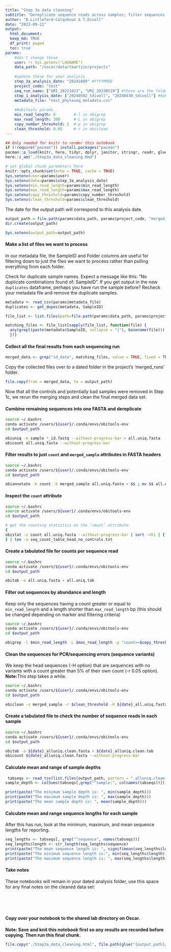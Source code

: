 ```yaml
---
title: "Step 3a data cleaning"
subtitle: "Dereplicate sequence reads across samples; filter sequences based on length and occurrence; clean sequences of PCR/sequencing errors."
author: "B.Littleford-Colquhoun & T.Divoll"
date: "2023-09-21"
output: 
  html_document:
  keep_md: TRUE
  df_print: paged
  toc: true
params:
    #don't change these
    user: !r Sys.getenv("LOGNAME")
    data_path: "/oscar/data/tkartzin/projects"
    
    #update these for your analysis
    step_3a_analysis_date: "20241009" #YYYYMMDD
    project_code: "test"
    seq_run_name: ["URI_20221013", "URI_20230519"] #these are the folder names in the 'data/tkartzin/projects/<project_code>' dir
    step_1_analysis_date: ["20240502_tdivoll", "20240430_tdivoll"] #make sure these dates are in the same order as the appropriate `seq_run_name` folders
    metadata_file: "test_phyloseq_metadata.csv"
    
    ##obitools params
    min_read_length: 8        #-l in obigrep
    max_read_length: 300      #-L in obigrep
    copy_number_threshold: 2  #-p in obigrep
    clean_threshold: 0.05     #-r in obiclean
---
```


```r
## Only needed for knitr to render this notebook
if (!require("pacman")) install.packages("pacman")
pacman::p_load(knitr, here, tidyr, dplyr, janitor, stringr, readr, glue)
here::i_am("./Step3a_data_cleaning.Rmd")
```

```r
# set global chunk parameters here
knitr::opts_chunk$set(echo = TRUE, cache = TRUE)
Sys.setenv(user=params$user)
Sys.setenv(date=params$step_3a_analysis_date)
Sys.setenv(min_read_length=params$min_read_length)
Sys.setenv(max_read_length=params$max_read_length)
Sys.setenv(copy_threshold=params$copy_number_threshold)
Sys.setenv(clean_threshold=params$clean_threshold)
```

The date for the output path will correspond to this analysis date.
```r
output_path = file.path(params$data_path, params$project_code, "merged_runs", sprintf("%s_%s", params$step_3a_analysis_date, params$user))
dir.create(output_path)

Sys.setenv(output_path=output_path)
```

#### Make a list of files we want to process
In our metadata file, the SampleID and Folder columns are useful for filtering down to just the files we want to process rather than pulling everything from each folder.

Check for duplicate sample names. Expect a message like this: "No duplicate combinations found of: SampleID". If you get output in the new `duplicates` dataframe, perhaps you have run the sample before? Recheck your metadata file and remove the duplicate samples.
```r
metadata <- read_csv(params$metadata_file)
duplicates <- get_dupes(metadata, SampleID)
```

```r
file_list <- list.files(path=file.path(params$data_path, params$project_code, params$seq_run_name, params$step_1_analysis_date), recursive=T, pattern=("*.fastq"), full.names=T)

matching_files <- file_list[sapply(file_list, function(file) {
  any(grepl(paste(metadata$SampleID, collapse = "|"), basename(file)))
  })]
```

#### Collect all the final results from each sequencing run
```r
merged_data <- grep("id_data", matching_files, value = TRUE, fixed = TRUE)
```

Copy the collected files over to a dated folder in the project's 'merged_runs' folder.
```r
file.copy(from = merged_data, to = output_path)
```

Now that all the controls and potentially bad samples were removed in Step 1c, we rerun the merging steps and clean the final merged data set.

#### Combine remaining sequences into one FASTA and dereplicate
```bash
source ~/.bashrc
conda activate /users/${user}/.conda/envs/obitools-env
cd $output_path

obiuniq -m sample *_id.fastq --without-progress-bar > all.uniq.fasta
obicount all.uniq.fasta --without-progress-bar
```

#### Filter results to just `count` and `merged_sample` attributes in FASTA headers
```bash
source ~/.bashrc
conda activate /users/${user}/.conda/envs/obitools-env
cd $output_path

obiannotate -k count -k merged_sample all.uniq.fasta > $$ ; mv $$ all.uniq.fasta
```

#### Inspect the `count` attribute
```bash
source ~/.bashrc
source activate /users/${user}/.conda/envs/obitools-env
cd $output_path

# get the counting statistics on the ‘count’ attribute
{
obistat -c count all.uniq.fasta --without-progress-bar | sort -nk1 | { head -n 20; tail -n 20; } | column -t 
} | tee -a seq_count_table_head_no_controls.txt
```

#### Create a tabulated file for counts per sequence read
```bash
source ~/.bashrc
conda activate /users/${user}/.conda/envs/obitools-env
cd $output_path

obitab -o all.uniq.fasta > all.uniq.tab
```

#### Filter out sequences by abundance and length
Keep only the sequences having a count greater or equal to `min_read_length` and a length shorter than `max_read_length` bp (this should be changed depending on marker and filtering criteria)

```bash
source ~/.bashrc
conda activate /users/${user}/.conda/envs/obitools-env
cd $output_path

obigrep -l $min_read_length -L $max_read_length -p "count>=$copy_threshold" all.uniq.fasta > ${date}_all.uniq.fasta
```

#### Clean the sequences for PCR/sequencing errors (sequence variants)
We keep the head sequences (-H option) that are sequences with no variants with a count greater than 5% of their own count (-r 0.05 option). 
**Note:**This step takes a while.
```bash
source ~/.bashrc
conda activate /users/${user}/.conda/envs/obitools-env
cd $output_path

obiclean -s merged_sample -r $clean_threshold -H ${date}_all.uniq.fasta > ${date}_alluniq.clean.fasta
```
#### Create a tabulated file to check the number of sequence reads in each sample

```bash
source ~/.bashrc
conda activate /users/${user}/.conda/envs/obitools-env
cd $output_path

obitab -o ${date}_alluniq.clean.fasta > ${date}_alluniq.clean.tab
obicount ${date}_alluniq.clean.fasta --without-progress-bar
```
#### Calculate mean and range of sample depths
```r
 tabseqs <- read_tsv(list.files(output_path, pattern = "_alluniq.clean.tab", full.names=T))
sample_depth <- colSums(tabseqs[,grep("^sample:", colnames(tabseqs))])
```

```r
print(paste("The minimum sample depth is: ", min(sample_depth)))
print(paste("The maximum sample depth is: ", max(sample_depth)))
print(paste("The mean sample depth is: ", mean(sample_depth)))
```


#### Calculate mean and range sequence lengths for each sample
After this has run, look at the minimum, maximum, and mean sequence lengths for reporting.
```r
seq_lengths <- tabseqs[, grep("^sequence", names(tabseqs))]
seq_lengths$length <- str_length(seq_lengths$sequence)
print(paste("The mean sequence length is: ", signif(mean(seq_lengths$length))))
print(paste("The minimum sequence length is:", min(seq_lengths$length)))
print(paste("The maximum sequence length is: ", max(seq_lengths$length)))

```

#### Take notes
These notebooks will remain in your dated analysis folder, use this space for any final notes on the cleaned data set:



<br>

<br> 


#### Copy over your notebook to the shared lab directory on Oscar.

**Note: Save and knit this notebook first so any results are recorded before copying. Then run this final chunk.**
```r
file.copy("./Step3a_data_cleaning.html", file.path(glue("{output_path}/Step3a_data_cleaning.html")))
```